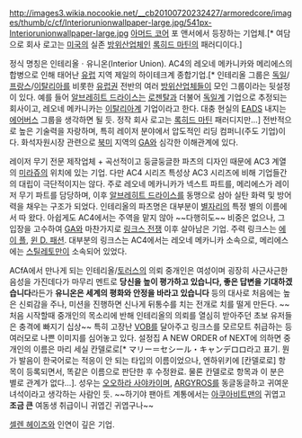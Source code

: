 http://images3.wikia.nocookie.net/__cb20100720232427/armoredcore/images/thumb/c/cf/Interiorunionwallpaper-large.jpg/541px-Interiorunionwallpaper-large.jpg
[[아머드 코어]] 포 앤서에서 등장하는 기업체.[* 여담으로 회사 로고는 [[미국]]의 실존 [[방위산업체]]인 [[록히드 마틴]]의 패러디이다.]

정식 명칭은 인테리올ㆍ유니온(Interior Union). AC4의 레오네 메카니카와 메리에스의 합병으로 인해 태어난 [[유럽]] 지역 제일의 하이테크계 종합기업.[* 인테리올 그룹은 [[독일]]/[[프랑스]]/[[이탈리아]]를 비롯한 [[유럽]]권 전반의 여러 [[방위산업체]]들이 모인 그룹이라는 뒷설정이 있다. 예를 들어 [[알브레히트 드라이스]]는 [[로젠탈]]과 더불어 [[독일]]계 기업으로 추정되는 회사이고, 레오네 메카니카는 [[이탈리아]]계 기업이라고 한다. 대충 현실의 [[EADS]] 내지는 [[에어버스]] 그룹을 생각하면 될 듯. 정작 회사 로고는 [[록히드 마틴]] 패러디지만…] 전반적으로 높은 기술력을 자랑하며, 특히 레이저 분야에서 압도적인 리딩 컴퍼니(주도 기업)이다. 화석자원시장 관련으로 [[북미]] 지역의 [[GA]]와 심각한 이해관계에 있다.

레이저 무기 전문 제작업체 + 곡선적이고 둥글둥글한 파츠의 디자인 때문에 AC3 계열의 [[미라쥬]]의 위치에 있는 기업. 다만 AC4 시리즈 특성상 AC3 시리즈에 비해 기업들간의 대립이 극단적이지는 않다. 주로 레오네 메카니카가 넥스트 파트를, 메리에스가 레이저 무기 파트를 담당하며, 이후 [[알브레히트 드라이스]]를 동맹으로 삼아 실탄 화력 및 방어력을 채우는 구조가 되었다. 인테리올의 파츠명은 대부분이 [[별자리]]의 특정 별의 이름에서 따 왔다. 
아쉽게도 AC4에서는 주역을 맡지 않아 ~~다행히도~~ 비중은 없으나, 그 입장을 고수하여 [[GA]]와 마찬가지로 [[링크스 전쟁]] 이후 살아남은 기업.
주력 링크스는 [[에이 플]], [[윈 D. 패션]]. 대부분의 링크스는 AC4에서는 레오네 메카니카 소속으로, 메리에스에는 [[스틸레토]]만이 소속되어 있었다.

ACfA에서 만나게 되는 인테리올/[[토러스]]의 의뢰 중개인은 여성이며 굉장히 사근사근한 음성을 가진데다가 마무리 멘트로 '''당신을 높이 평가하고 있습니다, 좋은 답변을 기대하겠습니다'''라든가 '''유니온은 세계의 평화와 안정을 바라고 있습니다''' 등의 대사로 처음에는 높은 신뢰감을 주나, 미션을 진행하면 신나게 뒤통수를 치는 전개로 치를 떨게 만든다. ~~처음 시작할때 중개인의 목소리에 반해 인테리올의 의뢰를 열심히 받아주던 초보 유저들은 충격에 빠지기 십상~~ 특히 고장난 [[VOB]]를 달아주고 링크스를 모르모트 취급하는 등 여러모로 나쁜 이미지를 심어놓고 있다.
설정집 A NEW ORDER of NEXT에 의하면 중개인의 이름은 마리 세실 칸델로로[* マリー＝セシール・キャンデロロ라고 표기. 뭔가 발음이 한국어로는 적응이 안 되는 타입의 이름이었으나, 엔하위키에 [칸델로로] 항목이 등록되면서, 똑같은 이름으로 판단한 후 수정완료. 물론 칸델로로 항목과 이 분은 별로 관계가 없다...]. 성우는 [[오오하라 사야카]]이며, [[ARGYROS]]를 동글동글하고 귀여운 녀석이라고 생각하는 사람인 듯. ~~하기야 팬아트 계통에서는 [[아쿠아비트맨]]의 귀엽고 '''조금 큰''' 여동생 취급이니 귀엽긴 귀엽구나~~

[[셀렌 헤이즈]]와 인연이 깊은 기업. 

